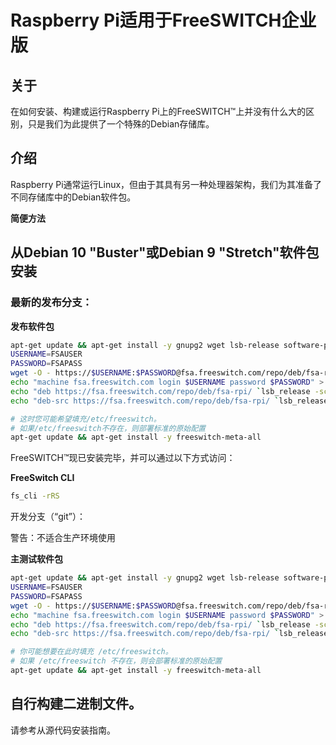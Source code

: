 # Raspberry Pi适用于FreeSWITCH企业版

## 关于

在如何安装、构建或运行Raspberry Pi上的FreeSWITCH™上并没有什么大的区别，只是我们为此提供了一个特殊的Debian存储库。

## 介绍

Raspberry Pi通常运行Linux，但由于其具有另一种处理器架构，我们为其准备了不同存储库中的Debian软件包。

**简便方法**

## 从Debian 10 "Buster"或Debian 9 "Stretch"软件包安装

### 最新的发布分支：

**发布软件包**

```bash
apt-get update && apt-get install -y gnupg2 wget lsb-release software-properties-common apt-transport-https 
USERNAME=FSAUSER
PASSWORD=FSAPASS
wget -O - https://$USERNAME:$PASSWORD@fsa.freeswitch.com/repo/deb/fsa-rpi/pubkey.gpg | apt-key add -
echo "machine fsa.freeswitch.com login $USERNAME password $PASSWORD" > /etc/apt/auth.conf
echo "deb https://fsa.freeswitch.com/repo/deb/fsa-rpi/ `lsb_release -sc` 1.8" > /etc/apt/sources.list.d/freeswitch.list
echo "deb-src https://fsa.freeswitch.com/repo/deb/fsa-rpi/ `lsb_release -sc` 1.8" >> /etc/apt/sources.list.d/freeswitch.list

# 这时您可能希望填充/etc/freeswitch。
# 如果/etc/freeswitch不存在，则部署标准的原始配置
apt-get update && apt-get install -y freeswitch-meta-all
```

FreeSWITCH™现已安装完毕，并可以通过以下方式访问：

**FreeSwitch CLI**

```bash
fs_cli -rRS
```

开发分支（“git”）：

警告：不适合生产环境使用

**主测试软件包**

```bash
apt-get update && apt-get install -y gnupg2 wget lsb-release software-properties-common apt-transport-https 
USERNAME=FSAUSER
PASSWORD=FSAPASS
wget -O - https://$USERNAME:$PASSWORD@fsa.freeswitch.com/repo/deb/fsa-rpi/pubkey.gpg | apt-key add -
echo "machine fsa.freeswitch.com login $USERNAME password $PASSWORD" > /etc/apt/auth.conf
echo "deb https://fsa.freeswitch.com/repo/deb/fsa-rpi/ `lsb_release -sc` unstable" > /etc/apt/sources.list.d/freeswitch.list
echo "deb-src https://fsa.freeswitch.com/repo/deb/fsa-rpi/ `lsb_release -sc` unstable" >> /etc/apt/sources.list.d/freeswitch.list

# 你可能想要在此时填充 /etc/freeswitch。
# 如果 /etc/freeswitch 不存在，则会部署标准的原始配置
apt-get update && apt-get install -y freeswitch-meta-all
```

## 自行构建二进制文件。

请参考从源代码安装指南。
